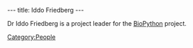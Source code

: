 ---
title: Iddo Friedberg
---

Dr Iddo Friedberg is a project leader for the [[BioPython]] project.

[[Category:People]]